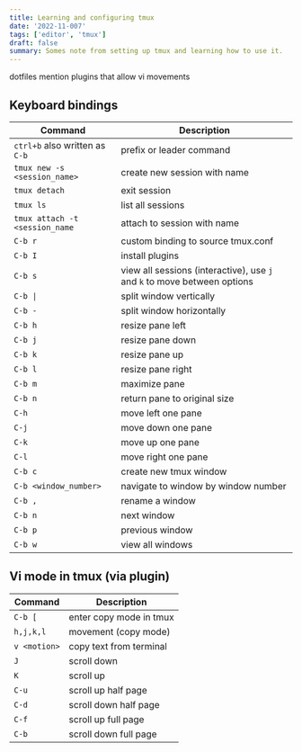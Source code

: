 ```yaml
---
title: Learning and configuring tmux
date: '2022-11-007'
tags: ['editor', 'tmux']
draft: false
summary: Somes note from setting up tmux and learning how to use it.
---
```


dotfiles
mention plugins that allow vi movements

## Keyboard bindings

| Command                        | Description                                                              |
| ------------------------------ | ------------------------------------------------------------------------ |
| `ctrl+b` also written as `C-b` | prefix or leader command                                                 |
| `tmux new -s <session_name> `  | create new session with name                                             |
| `tmux detach`                  | exit session                                                             |
| `tmux ls`                      | list all sessions                                                        |
| `tmux attach -t <session_name` | attach to session with name                                              |
| `C-b r`                        | custom binding to source tmux.conf                                       |
| `C-b I`                        | install plugins                                                          |
| `C-b s`                        | view all sessions (interactive), use `j` and `k` to move between options |
| `C-b \| `                      | split window vertically                                                  |
| `C-b -`                        | split window horizontally                                                |
| `C-b h`                        | resize pane left                                                         |
| `C-b j`                        | resize pane down                                                         |
| `C-b k`                        | resize pane up                                                           |
| `C-b l`                        | resize pane right                                                        |
| `C-b m`                        | maximize pane                                                            |
| `C-b n`                        | return pane to original size                                             |
| `C-h`                          | move left one pane                                                       |
| `C-j`                          | move down one pane                                                       |
| `C-k`                          | move up one pane                                                         |
| `C-l`                          | move right one pane                                                      |
| `C-b c`                        | create new tmux window                                                   |
| `C-b <window_number>`          | navigate to window by window number                                      |
| `C-b ,`                        | rename a window                                                          |
| `C-b n`                        | next window                                                              |
| `C-b p`                        | previous window                                                          |
| `C-b w`                        | view all windows                                                         |

## Vi mode in tmux (via plugin)

| Command      | Description             |
| ------------ | ----------------------- |
| `C-b [`      | enter copy mode in tmux |
| `h,j,k,l`    | movement (copy mode)    |
| `v <motion>` | copy text from terminal |
| `J`          | scroll down             |
| `K`          | scroll up               |
| `C-u`        | scroll up half page     |
| `C-d`        | scroll down half page   |
| `C-f`        | scroll up full page     |
| `C-b`        | scroll down full page   |
